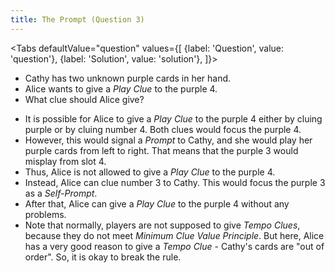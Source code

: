 ```yaml
---
title: The Prompt (Question 3)
---
```



<BeginnersGuideProgress id="prompt-question-3" />

<Tabs
  defaultValue="question"
  values={[
    {label: 'Question', value: 'question'},
    {label: 'Solution', value: 'solution'},
  ]}>
<TabItem value="question">

- Cathy has two unknown purple cards in her hand.
- Alice wants to give a _Play Clue_ to the purple 4.
- What clue should Alice give?

</TabItem>
<TabItem value="solution">

- It is possible for Alice to give a _Play Clue_ to the purple 4 either by cluing purple or by cluing number 4. Both clues would focus the purple 4.
- However, this would signal a _Prompt_ to Cathy, and she would play her purple cards from left to right. That means that the purple 3 would misplay from slot 4.
- Thus, Alice is not allowed to give a _Play Clue_ to the purple 4.
- Instead, Alice can clue number 3 to Cathy. This would focus the purple 3 as a _Self-Prompt_.
- After that, Alice can give a _Play Clue_ to the purple 4 without any problems.
- Note that normally, players are not supposed to give _Tempo Clues_, because they do not meet _Minimum Clue Value Principle_. But here, Alice has a very good reason to give a _Tempo Clue_ - Cathy's cards are "out of order". So, it is okay to break the rule.

</TabItem>
</Tabs>

<PromptQuestion3 />

